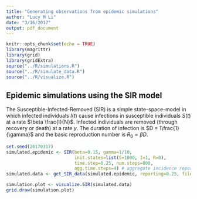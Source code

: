 ```yaml
---
title: "Generating observations from epidemic simulations"
author: "Lucy M Li"
date: "3/16/2017"
output: pdf_document
---
```


```r
knitr::opts_chunk$set(echo = TRUE)
library(magrittr)
library(grid)
library(gridExtra)
source("../R/simulations.R")
source("../R/simulate_data.R")
source("../R/visualize.R")
```

## Epidemic simulations using the SIR model

The Susceptible-Infected-Removed (SIR) is a simple state-space-model in which infected individuals $I(t)$ cause infections in susceptible individuals $S(t)$ at a rate $\beta \frac{I}{N}$. Infected individuals are removed (through recovery or death) at a rate $\gamma$. The duration of infection is $D = 1\frac{1}{\gamma}$ and the basic reproduction number is $R_0 = \beta D$.


```r
set.seed(20170317)
simulated.epidemic <- SIR(beta=0.15, gamma=1/10, 
                          init.states=list(S=1000, I=1, R=0), 
                          time.step=0.25, num.steps=800, 
                          agg.time.steps=4) # aggregate incidence reports temporally
simulated.data <- get_SIR_data(simulated.epidemic, reporting=0.25, filename="../data/sim_SIR_beta_0.15_gamma_0.1_rho_0.25.csv") # 25% sampling probability
```


```r
simulation.plot <- visualize.SIR(simulated.data)
grid.draw(simulation.plot)
```

